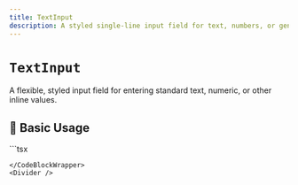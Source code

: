 ```yaml
---
title: TextInput
description: A styled single-line input field for text, numbers, or general form use.
---
```



# `TextInput`

A flexible, styled input field for entering standard text, numeric, or other inline values.

<Divider />

## 🚀 Basic Usage

<CodeBlockWrapper language="tsx">
  ```tsx
  <TextInput
    label="Full Name"
    name="name"
    placeholder="John Doe"
  />

```
</CodeBlockWrapper>
<Divider />
```
